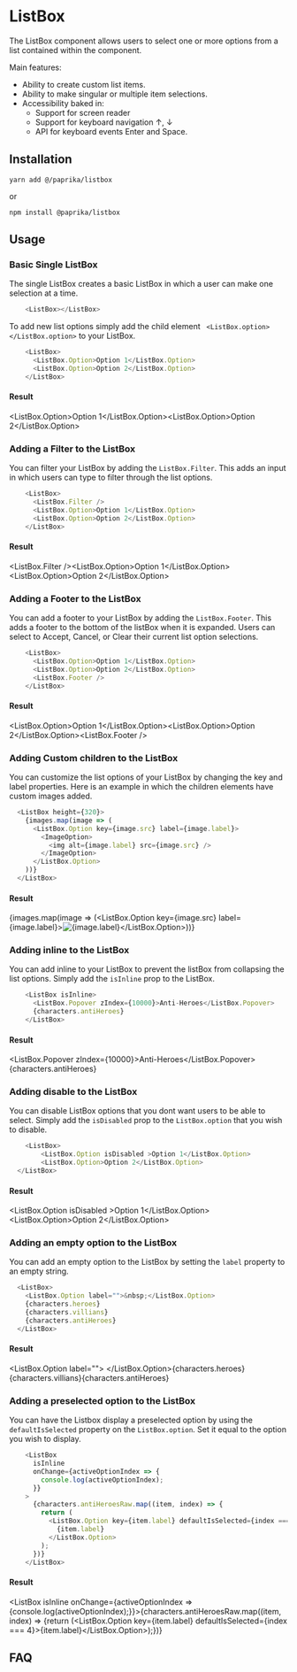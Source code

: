 
# ListBox

The ListBox component allows users to select one or more options from a list contained within the component.

Main features:

- Ability to create custom list items.
- Ability to make singular or multiple item selections.
- Accessibility baked in:
    - Support for screen reader
    - Support for keyboard navigation ↑, ↓
    - API for keyboard events Enter and Space.

## Installation

```
yarn add @/paprika/listbox
```
or
```
npm install @paprika/listbox
```

## Usage

### Basic Single ListBox

The single ListBox creates a basic ListBox in which a user can make one selection at a time.

```js
    <ListBox></ListBox>
```

To add new list options simply add the child element ``` <ListBox.option></ListBox.option>``` to your ListBox.

```js
    <ListBox>
      <ListBox.Option>Option 1</ListBox.Option>
      <ListBox.Option>Option 2</ListBox.Option>
    </ListBox>
```
#### Result

<ListBox><ListBox.Option>Option 1</ListBox.Option><ListBox.Option>Option 2</ListBox.Option></ListBox>

### Adding a Filter to the ListBox

You can filter your ListBox by adding the ```ListBox.Filter```. This adds an input in which users can type to filter through the list options.

```js
    <ListBox>
      <ListBox.Filter />
      <ListBox.Option>Option 1</ListBox.Option>
      <ListBox.Option>Option 2</ListBox.Option>
    </ListBox>
```

#### Result

<ListBox><ListBox.Filter /><ListBox.Option>Option 1</ListBox.Option><ListBox.Option>Option 2</ListBox.Option></ListBox>

### Adding a Footer to the ListBox

You can add a footer to your ListBox by adding the ```ListBox.Footer```. This adds a footer to the bottom of the listBox when it is expanded. Users can select to Accept, Cancel, or Clear their current list option selections.

```js
    <ListBox>
      <ListBox.Option>Option 1</ListBox.Option>
      <ListBox.Option>Option 2</ListBox.Option>
      <ListBox.Footer />
    </ListBox>
```

#### Result

<ListBox><ListBox.Option>Option 1</ListBox.Option><ListBox.Option>Option 2</ListBox.Option><ListBox.Footer /></ListBox>

### Adding Custom children to the ListBox

You can customize the list options of your ListBox by changing the key and label properties. Here is an example in which the children elements have custom images added.

```js
  <ListBox height={320}>
    {images.map(image => (
      <ListBox.Option key={image.src} label={image.label}>
        <ImageOption>
          <img alt={image.label} src={image.src} />
        </ImageOption>
      </ListBox.Option>
    ))}
  </ListBox>
```

#### Result

<ListBox height={320}>{images.map(image => (<ListBox.Option key={image.src} label={image.label}><ImageOption><img alt={image.label} src={image.src} /></ImageOption></ListBox.Option>))}</ListBox>

### Adding inline to the ListBox

You can add inline to your ListBox to prevent the listBox from collapsing the list options. Simply add the ```isInline``` prop to the ListBox. 

```js
    <ListBox isInline>
      <ListBox.Popover zIndex={10000}>Anti-Heroes</ListBox.Popover>
      {characters.antiHeroes}
    </ListBox>
```

#### Result

<ListBox isInline><ListBox.Popover zIndex={10000}>Anti-Heroes</ListBox.Popover>{characters.antiHeroes}</ListBox>

### Adding disable to the ListBox

You can disable ListBox options that you dont want users to be able to select. Simply add the ```isDisabled``` prop to the ```ListBox.option``` that you wish to disable. 

```js
    <ListBox>
        <ListBox.Option isDisabled >Option 1</ListBox.Option>
        <ListBox.Option>Option 2</ListBox.Option>
  </ListBox>
```

#### Result

<ListBox><ListBox.Option isDisabled >Option 1</ListBox.Option><ListBox.Option>Option 2</ListBox.Option></ListBox>

### Adding an empty option to the ListBox

You can add an empty option to the ListBox by setting the ```label``` property to an empty string.

```js
  <ListBox>
    <ListBox.Option label="">&nbsp;</ListBox.Option>
    {characters.heroes}
    {characters.villians}
    {characters.antiHeroes}
  </ListBox>
```

#### Result

<ListBox><ListBox.Option label="">&nbsp;</ListBox.Option>{characters.heroes}{characters.villians}{characters.antiHeroes}</ListBox>

### Adding a preselected option to the ListBox

You can have the Listbox display a preselected option by using the ```defaultIsSelected``` property on the ```ListBox.option```. Set it equal to the option you wish to display.

```js
    <ListBox
      isInline
      onChange={activeOptionIndex => {
        console.log(activeOptionIndex);
      }}
    >
      {characters.antiHeroesRaw.map((item, index) => {
        return (
          <ListBox.Option key={item.label} defaultIsSelected={index === 4}>
            {item.label}
          </ListBox.Option>
        );
      })}
    </ListBox>
```

#### Result

<ListBox isInline onChange={activeOptionIndex => {console.log(activeOptionIndex);}}>{characters.antiHeroesRaw.map((item, index) => {return (<ListBox.Option key={item.label} defaultIsSelected={index === 4}>{item.label}</ListBox.Option>);})}</ListBox>

## FAQ

